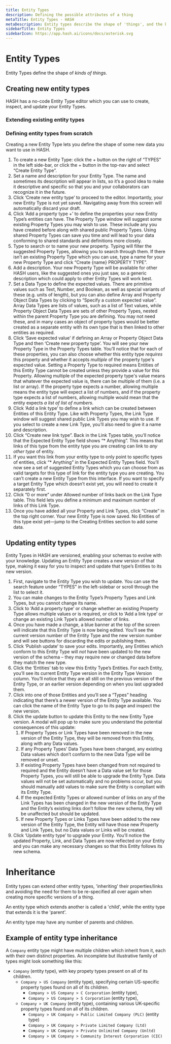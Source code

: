 ```yaml
---
title: Entity Types
description: Defining the possible attributes of a thing
metaTitle: Entity Types - HASH
metaDescription: Entity types describe the shape of 'things', and the kind of attributes that are expected to be associated with them
sidebarTitle: Entity Types
sidebarIcon: https://app.hash.ai/icons/docs/asterisk.svg
---
```


# Entity Types

Entity Types define the shape of _kinds of things_.

## Creating new entity types

HASH has a no-code Entity Type editor which you can use to create, inspect, and update your Entity Types.

### Extending existing entity types

### Defining entity types from scratch<a id="#creating-entity-types" />

Creating a new Entity Type lets you define the shape of some new data you want to use in HASH.

1. To create a new Entity Type: click the + button on the right of “TYPES” in the left side-bar, or click the + button in the top-nav and select “Create Entity Type”.
1. Set a name and description for your Entity Type. The name and sometimes its description will appear in lists, so it’s a good idea to make it descriptive and specific so that you and your collaborators can recognize it in the future.
1. Click ‘Create new entity type’ to proceed to the editor. Importantly, your new Entity Type is not yet saved. Navigating away from this screen will automatically discard your draft.
1. Click ‘Add a property type +’ to define the properties your new Entity Type’s entities can have. The Property Type window will suggest some existing Property Types you may wish to use. These include any you have created before along with shared public Property Types. Using shared Property Types can save you time and will lead to your data conforming to shared standards and definitions more closely.
1. Type to search or to name your new property. Typing will filter the suggested Property Types, allowing you to search through them. If there isn’t an existing Property Type which you can use, type a name for your new Property Type and click “Create {name} PROPERTY TYPE”.
1. Add a description. Your new Property Type will be available for other HASH users, like the suggested ones you just saw, so a generic description which could apply to other Entity Types will work best.
1. Set a Data Type to define the expected values. There are primitive values such as Text, Number, and Boolean, as well as special variants of these (e.g. units of length), but you can also define Array and Property Object Data Types by clicking to “Specify a custom expected value”. Array Data Types are lists of values, such as a list of Text values, while Property Object Data Types are sets of other Property Types, nested within the parent Property Type you are defining. You may not need these, and in many cases an object of property types would be better created as a separate entity with its own type that is then linked to other entities as required.
1. Click ‘Save expected value’ if defining an Array or Property Object Data Type and then ‘Create new property type’. You will see your new Property Type in the Property Types table. You’ll notice that for each of these properties, you can also choose whether this entity type _requires_ this property and whether it accepts _multiple_ of the property type's expected value. Setting a Property Type to required means Entities of this Entity Type cannot be created unless they provide a value for this Property. Allowing multiple of the expected property type's value means that whatever the expected value is, there can be multiple of them (i.e. a list or array). If the property type expects a number, allowing multiple means the entity type will expect a list of numbers, and if the property type expects a list of numbers, allowing multiple would mean that the entity expects _a list of list of numbers_.
1. Click ‘Add a link type’ to define a link which can be created between Entities of this Entity Type. Like with Property Types, the Link Type window will suggest shared public Link Types you may wish to use. If you select to create a new Link Type, you’ll also need to give it a name and description.
1. Click “Create new link type”. Back in the Link Types table, you’ll notice that the Expected Entity Type field shows “\* Anything”. This means that links of this type from the entity type you are creating can link to _any other type_ of entity.
1. If you want this link from your entity type to only point to specific types of entities, click “\* Anything” in the Expected Entity Types field. You’ll now see a set of suggested Entity Types which you can choose from as valid targets for this type of link for the entity type you are creating. You can’t create a new Entity Type from this interface. If you want to specify a target Entity Type which doesn’t exist yet, you will need to create it separately first.
1. Click “0 or more” under Allowed number of links back on the Link Type table. This field lets you define a minimum and maximum number of links of this Link Type.
1. Once you have added all your Property and Link Types, click “Create” in the top right corner. Your new Entity Type is now saved. No Entities of this type exist yet—jump to the Creating Entities section to add some data.

## Updating entity types<a id="#updating-an-entity-type" />

Entity Types in HASH are versioned, enabling your schemas to evolve with your knowledge. Updating an Entity Type creates a new version of that type, making it easy for you to inspect and update that type’s Entities to its new version.

1. First, navigate to the Entity Type you wish to update. You can use the search feature under “TYPES” in the left-sidebar or scroll through the list to select it.
1. You can make changes to the Entity Type’s Property Types and Link Types, but you cannot change its name.
1. Click to ‘Add a property type’ or change whether an existing Property Type allows multiple values or is required, or click to ‘Add a link type’ or change an existing Link Type’s allowed number of links.
1. Once you have made a change, a blue banner at the top of the screen will indicate that this Entity Type is now being edited. You’ll see the current version number of the Entity Type and the new version number and will see buttons for discarding the edits or publishing them.
1. Click ‘Publish update’ to save your edits. Importantly, any Entities which conform to this Entity Type will _not_ have been updated to the new version of the schema – they may require new or changed data before they match the new type.
1. Click the ‘Entities’ tab to view this Entity Type’s Entities. For each Entity, you’ll see its current Entity Type version in the Entity Type Version column. You’ll notice that they are all still on the previous version of the Entity Type, or an earlier version depending on when you last upgraded them.
1. Click into one of those Entities and you’ll see a “Types” heading indicating that there’s a newer version of the Entity Type available. You can click the name of the Entity Type to go to its page and inspect the new version.
1. Click the update button to update this Entity to the new Entity Type version. A modal will pop up to make sure you understand the potential consequences of this update:
   1. If Property Types or Link Types have been removed in the new version of the Entity Type, they will be removed from this Entity, along with any Data values.
   1. If any Property Types’ Data Types have been changed, any existing Data values which don’t conform to the new Data Type will be removed or unset.
   1. If existing Property Types have been changed from not required to required and the Entity doesn’t have a Data value set for those Property Types, you will still be able to upgrade the Entity Type. Data values will not be set automatically and no problems occur, but you should manually add values to make sure the Entity is compliant with its Entity Type.
   1. If the expected Entity Types or allowed number of links on any of the Link Types has been changed in the new version of the Entity Type and the Entity’s existing links don’t follow the new schema, they will be unaffected but should be updated.
   1. If new Property Types or Links Types have been added to the new version of the Entity Type, the Entity will have those new Property and Link Types, but no Data values or Links will be created.
1. Click ‘Update entity type’ to upgrade your Entity. You’ll notice the updated Property, Link, and Data Types are now reflected on your Entity and you can make any necessary changes so that this Entity follows its new schema.

# Inheritance

Entity types can extend other entity types, 'inheriting' their properties/links and avoiding the need for them to be re-specified all over again when creating more specific versions of a thing.

An entity type which extends another is called a 'child', while the entity type that extends it is the 'parent'.

An entity type may have any number of parents and children.

## Example of entity type inheritance

A `Company` entity type might have multiple children which inherit from it, each with their own distinct properties. An incomplete but illustrative family of types might look something like this:

- `Company` (entity type), with key propety types present on all of its children.
  - `Company > US Company` (entity type), specifying certain US-specific property types found on all of its children.
    - `Company > US Company > C Corporation` (entity type),
    - `Company > US Company > S Corporation` (entity type), 
  - `Company > UK Company` (entity type), containing various UK-specific property types found on all of its children.
    - `Company > UK Company > Public Limited Company (PLC)` (entity type)
    - `Company > UK Company > Private Limited Company (Ltd)`
    - `Company > UK Company > Private Unlimited Company (Unltd)`
    - `Company > UK Company > Community Interest Corporation (CIC)`
    